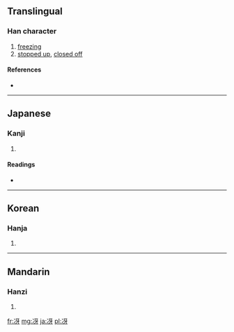 ==Translingual==

===Han character===
{{Han char|rn=15|rad=冫|as=04|sn=6|four=|canj=戈一一女竹 (IMMVH)}}

# [[freezing]]
# [[stopped up]], [[closed off]]

====References====
* {{Han ref|kx=0131.291|dkj=01615|dj=0294.180|hdz=10295.051|uh=51B4|ud=20916}}

----

==Japanese==

===Kanji===
{{ja-kanji|grade=|rs=冫04}}

# {{defn|Japanese|sort=冫04}}

====Readings====
* {{ja-readings|on=[[ご]] (go)|kun=[[こおる]] (kooru), [[ひえる]] (hieru), [[さえる]] (saeru)}}

----

==Korean==

===Hanja===
{{ko-hanja|hangeul=호|rv=ho|mr=ho}}

# {{defn|Korean|sort=冫04}}

----

==Mandarin==

===Hanzi===
{{cmn-hanzi|pin=[[hù]] ([[hu4]])|wg=hu<sup>4</sup>}}

# {{defn|Mandarin|sort=冫04}}

[[fr:冴]]
[[mg:冴]]
[[ja:冴]]
[[pl:冴]]